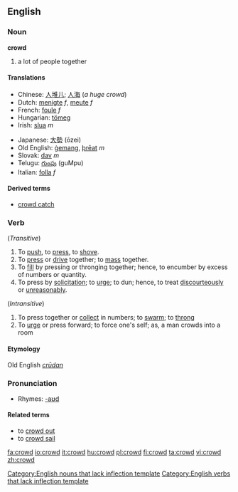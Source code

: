 ==English==

===Noun===
'''crowd'''

# a lot of people together

====Translations====
{{top}}
*Chinese: [[人堆儿]]; [[人海]] (''a huge crowd'')
*Dutch: [[menigte]] ''f'', [[meute]] ''f''
*French: [[foule]] ''f''
*Hungarian: [[tömeg]]
*Irish: [[slua]] ''m''
{{mid}}
*Japanese: [[大勢]] (ōzei)
*Old English: [[gemang|ġemang]], [[þreat|þrēat]] ''m''
*Slovak: [[dav#Slovak|dav]] ''m''
*Telugu: [[గుంపు]] (guMpu)
*Italian: [[folla]] ''f''
{{bottom}}

====Derived terms====
* [[crowd catch]]

===Verb===
{{en-verb}}

(''Transitive'')
# To [[push]], to [[press]], to [[shove]].
# To [[press]] or [[drive]] together; to [[mass]] together.
# To [[fill]] by pressing or thronging together; hence, to encumber by excess of numbers or quantity.
# To press by [[solicitation]]; to [[urge]]; to dun; hence, to treat [[discourteously]] or [[unreasonably]].
(''Intransitive'')
# To press together or [[collect]] in numbers; to [[swarm]]; to [[throng]]
# To [[urge]] or press forward; to force one's self; as, a man crowds into a room
====Etymology====
Old English ''[[crūdan]]''

===Pronunciation===
*Rhymes: [[Rhymes:English:-aʊd|-aʊd]]

====Related terms====
* to [[crowd out]]
* to [[crowd sail]]

{{Webster}}

[[Category:English nouns that lack inflection template]]
[[Category:English verbs that lack inflection template]]

[[fa:crowd]]
[[io:crowd]]
[[it:crowd]]
[[hu:crowd]]
[[pl:crowd]]
[[fi:crowd]]
[[ta:crowd]]
[[vi:crowd]]
[[zh:crowd]]